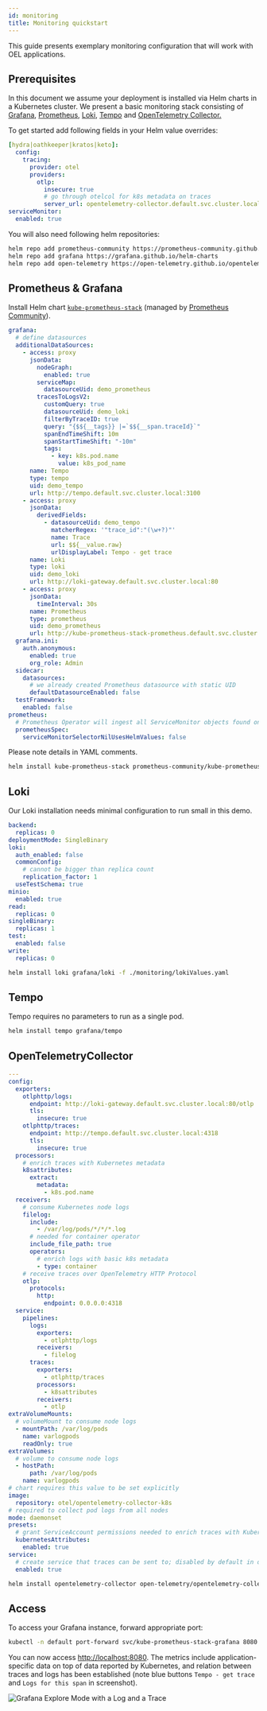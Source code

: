 ```yaml
---
id: monitoring
title: Monitoring quickstart
---
```


This guide presents exemplary monitoring configuration that will work with OEL applications.

## Prerequisites

In this document we assume your deployment is installed via Helm charts in a Kubernetes cluster. We present a basic monitoring
stack consisting of [Grafana](https://grafana.com/oss/grafana/), [Prometheus](https://prometheus.io/),
[Loki](https://grafana.com/oss/loki/), [Tempo](https://grafana.com/oss/tempo/) and
[OpenTelemetry Collector.](https://opentelemetry.io/docs/collector/)

To get started add following fields in your Helm value overrides:

```yaml
[hydra|oathkeeper|kratos|keto]:
  config:
    tracing:
      provider: otel
      providers:
        otlp:
          insecure: true
          # go through otelcol for k8s metadata on traces
          server_url: opentelemetry-collector.default.svc.cluster.local:4318
serviceMonitor:
  enabled: true
```

You will also need following helm repositories:

```bash
helm repo add prometheus-community https://prometheus-community.github.io/helm-charts
helm repo add grafana https://grafana.github.io/helm-charts
helm repo add open-telemetry https://open-telemetry.github.io/opentelemetry-helm-charts
```

## Prometheus & Grafana

Install Helm chart
[`kube-prometheus-stack`](https://github.com/prometheus-community/helm-charts/tree/main/charts/kube-prometheus-stack) (managed by
[Prometheus Community](https://prometheus.io/community/)).

```yaml
grafana:
  # define datasources
  additionalDataSources:
    - access: proxy
      jsonData:
        nodeGraph:
          enabled: true
        serviceMap:
          datasourceUid: demo_prometheus
        tracesToLogsV2:
          customQuery: true
          datasourceUid: demo_loki
          filterByTraceID: true
          query: "{$${__tags}} |=`$${__span.traceId}`"
          spanEndTimeShift: 10m
          spanStartTimeShift: "-10m"
          tags:
            - key: k8s.pod.name
              value: k8s_pod_name
      name: Tempo
      type: tempo
      uid: demo_tempo
      url: http://tempo.default.svc.cluster.local:3100
    - access: proxy
      jsonData:
        derivedFields:
          - datasourceUid: demo_tempo
            matcherRegex: '"trace_id":"(\w+?)"'
            name: Trace
            url: $${__value.raw}
            urlDisplayLabel: Tempo - get trace
      name: Loki
      type: loki
      uid: demo_loki
      url: http://loki-gateway.default.svc.cluster.local:80
    - access: proxy
      jsonData:
        timeInterval: 30s
      name: Prometheus
      type: prometheus
      uid: demo_prometheus
      url: http://kube-prometheus-stack-prometheus.default.svc.cluster.local:9090
  grafana.ini:
    auth.anonymous:
      enabled: true
      org_role: Admin
  sidecar:
    datasources:
      # we already created Prometheus datasource with static UID
      defaultDatasourceEnabled: false
  testFramework:
    enabled: false
prometheus:
  # Prometheus Operator will ingest all ServiceMonitor objects found on cluster
  prometheusSpec:
    serviceMonitorSelectorNilUsesHelmValues: false
```

Please note details in YAML comments.

```bash
helm install kube-prometheus-stack prometheus-community/kube-prometheus-stack -f ./monitoring/prometheusValues.yaml
```

## Loki

Our Loki installation needs minimal configuration to run small in this demo.

```yaml
backend:
  replicas: 0
deploymentMode: SingleBinary
loki:
  auth_enabled: false
  commonConfig:
    # cannot be bigger than replica count
    replication_factor: 1
  useTestSchema: true
minio:
  enabled: true
read:
  replicas: 0
singleBinary:
  replicas: 1
test:
  enabled: false
write:
  replicas: 0
```

```bash
helm install loki grafana/loki -f ./monitoring/lokiValues.yaml
```

## Tempo

Tempo requires no parameters to run as a single pod.

```bash
helm install tempo grafana/tempo
```

## OpenTelemetryCollector

```yaml
---
config:
  exporters:
    otlphttp/logs:
      endpoint: http://loki-gateway.default.svc.cluster.local:80/otlp
      tls:
        insecure: true
    otlphttp/traces:
      endpoint: http://tempo.default.svc.cluster.local:4318
      tls:
        insecure: true
  processors:
    # enrich traces with Kubernetes metadata
    k8sattributes:
      extract:
        metadata:
          - k8s.pod.name
  receivers:
    # consume Kubernetes node logs
    filelog:
      include:
        - /var/log/pods/*/*/*.log
      # needed for container operator
      include_file_path: true
      operators:
        # enrich logs with basic k8s metadata
        - type: container
    # receive traces over OpenTelemetry HTTP Protocol
    otlp:
      protocols:
        http:
          endpoint: 0.0.0.0:4318
  service:
    pipelines:
      logs:
        exporters:
          - otlphttp/logs
        receivers:
          - filelog
      traces:
        exporters:
          - otlphttp/traces
        processors:
          - k8sattributes
        receivers:
          - otlp
extraVolumeMounts:
  # volumeMount to consume node logs
  - mountPath: /var/log/pods
    name: varlogpods
    readOnly: true
extraVolumes:
  # volume to consume node logs
  - hostPath:
      path: /var/log/pods
    name: varlogpods
# chart requires this value to be set explicitly
image:
  repository: otel/opentelemetry-collector-k8s
# required to collect pod logs from all nodes
mode: daemonset
presets:
  # grant ServiceAccount permissions needed to enrich traces with Kubernetes metadata
  kubernetesAttributes:
    enabled: true
service:
  # create service that traces can be sent to; disabled by default in daemonset mode
  enabled: true
```

```bash
helm install opentelemetry-collector open-telemetry/opentelemetry-collector -f ./monitoring/otelcolValues.yaml
```

## Access

To access your Grafana instance, forward appropriate port:

```bash
kubectl -n default port-forward svc/kube-prometheus-stack-grafana 8080:80
```

You can now access [http://localhost:8080](http://localhost:8080). The metrics include application-specific data on top of data
reported by Kubernetes, and relation between traces and logs has been established (note blue buttons `Tempo - get trace` and
`Logs for this span` in screenshot).

![Grafana Explore Mode with a Log and a Trace](../../_static/grafana_log_trace.png)
